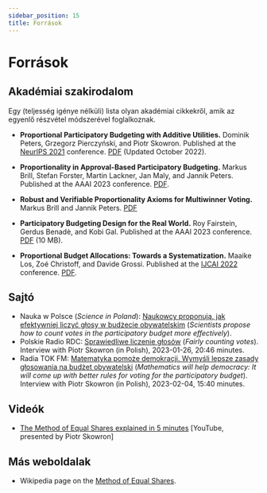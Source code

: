 ```yaml
---
sidebar_position: 15
title: Források
---
```


# Források

## Akadémiai szakirodalom

Egy (teljesség igénye nélküli) lista olyan akadémiai cikkekről, amik az egyenlő részvétel módszerével foglalkoznak.

* __Proportional Participatory Budgeting with Additive Utilities.__
Dominik Peters, Grzegorz Pierczyński, and Piotr Skowron. Published at the [NeurIPS 2021](https://proceedings.neurips.cc/paper/2021/hash/69f8ea31de0c00502b2ae571fbab1f95-Abstract.html) conference. [PDF](https://arxiv.org/pdf/2008.13276.pdf) (Updated October 2022).

* __Proportionality in Approval-Based Participatory Budgeting.__
Markus Brill, Stefan Forster, Martin Lackner, Jan Maly, and Jannik Peters. Published at the AAAI 2023 conference. [PDF](https://tubcloud.tu-berlin.de/s/RAM28cqMBgPowgp).

* __Robust and Verifiable Proportionality Axioms for Multiwinner Voting.__
Markus Brill and Jannik Peters. [PDF](https://arxiv.org/abs/2302.01989)

* __Participatory Budgeting Design for the Real World.__
Roy Fairstein, Gerdus Benadè, and Kobi Gal. Published at the AAAI 2023 conference. [PDF](https://www.gerdusbenade.com/files/22_pb_stability.pdf) (10 MB).

* __Proportional Budget Allocations: Towards a Systematization.__
Maaike Los, Zoé Christoff, and Davide Grossi. Published at the [IJCAI 2022](https://ijcai-22.org/) conference. [PDF](https://www.ijcai.org/proceedings/2022/0057.pdf).

## Sajtó

* Nauka w Polsce (*Science in Poland*): [Naukowcy proponują, jak efektywniej liczyć głosy w budżecie obywatelskim](https://naukawpolsce.pl/aktualnosci/news,95022,naukowcy-proponuja-jak-efektywniej-liczyc-glosy-w-budzecie-obywatelskim.html) (*Scientists propose how to count votes in the participatory budget more effectively*).
* Polskie Radio RDC: [Sprawiedliwe liczenie głosów](https://www.rdc.pl/podcast/popoludnie-radia-dla-ciebie_FCt8vL79UA9lmdeTkti3?episode=1mkWT9aSOyTf7lExhqYK&active_page=1) (*Fairly counting votes*). Interview with Piotr Skowron (in Polish), 2023-01-26, 20:46 minutes.
* Radia TOK FM: [Matematyka pomoże demokracji. Wymyśli lepsze zasady głosowania na budżet obywatelski](https://audycje.tokfm.pl/podcast/135332,Matematyka-pomoze-demokracji-Wymysli-lepsze-zasady-glosowania-na-budzet-obywatelski) (*Mathematics will help democracy: It will come up with better rules for voting for the participatory budget*). Interview with Piotr Skowron (in Polish), 2023-02-04, 15:40 minutes.

## Videók

* [The Method of Equal Shares explained in 5 minutes](https://www.youtube.com/watch?v=RYK3heBDKJ4) [YouTube, presented by Piotr Skowron]

## Más weboldalak

* Wikipedia page on the [Method of Equal Shares](https://en.wikipedia.org/wiki/Method_of_Equal_Shares).